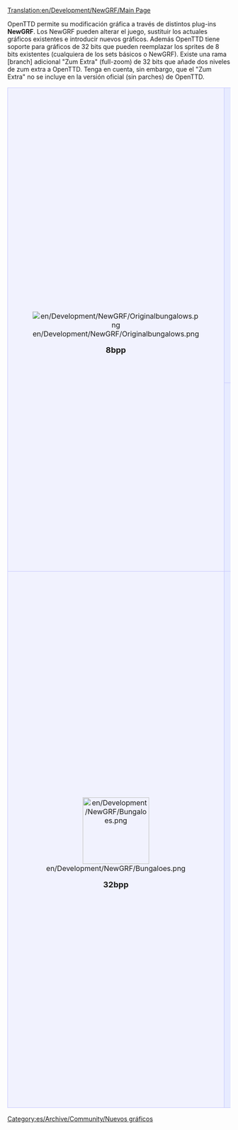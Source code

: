[[Translation:en/Development/NewGRF/Main Page]]

OpenTTD permite su modificación gráfica a través de distintos plug-ins '''NewGRF'''. Los NewGRF pueden alterar el juego, sustituir los actuales gráficos existentes e introducir nuevos gráficos.
Además OpenTTD tiene soporte para gráficos de 32 bits que pueden reemplazar los sprites de 8 bits existentes (cualquiera de los sets básicos o NewGRF). Existe una rama [branch] adicional "Zum Extra" (full-zoom) de 32 bits que añade dos niveles de zum extra a OpenTTD. Tenga en cuenta, sin embargo, que el "Zum Extra" no se incluye en la versión oficial (sin parches) de OpenTTD.

{| 
|-
|align="center" rowspan="2" style="background-color: #f1f2fe; border: 1px solid #c7c8fe; margin: 0; padding: 1em 1em 0em 1em;"|
[[File:en/Development/NewGRF/Originalbungalows.png]]
   
<font size="4">'''8bpp'''</font>


|style="background-color: #e7ebff; border: 1px solid #c7c8fe; margin: 0; padding: 1em 1em 0em 1em;"|
<font size="3">'''Consejos y trucos sobre el desarrollo de NewGRF'''</font>
*[[es/Development/NewGRF/Herramientas de desarrollo para NewGRF|Herramientas de desarrollo para NewGRF]]
*[[es/Development/NewGRF/Depurar gráficos NewGRF|Depurar gráficos NewGRF]]
*[[es/Development/NewGRF/Alineación|Consejos sobre alineación de sprites]]
*'''[[es/Archive/Community/OpenGFX Léame|OpenGFX:]]''' Proyecto del '''Conjunto básico de gráficos OpenGFX''' de 8 bits para OpenTTD (Con licencia [https://www.wikipedia.org/wiki/es:GNU General Public License GPL v2])
*[http://dev.openttdcoop.org/projects DevZone]: Sitio para una serie de proyectos NewGRF (en inglés)
*[http://wiki.ttdpatch.net/tiki-index.php?page=NewGraphicsSpecs Wiki con especificaciones para NewGRF] (en inglés)
|-
|style="background-color: #e7ebff; border: 1px solid #c7c8fe; margin: 0; padding: 1em 1em 0em 1em;"|
<font size="3">'''Manual de uso de NewGRF y Lista NewGRF'''</font>

:[[es/Manual/NewGRF|Documentación sobre uso e instalación de NewGRF]]. Manual para alterar la jugabilidad y los gráficos usando archivos NewGRF.
:Y una [[es/Community/NewGRF/Main Page|lista de algunos de los principales gráficos NewGRF]].
|-
|align="center" style="background-color: #f1f2fe; border: 1px solid #c7c8fe; margin: 0; padding: 1em 1em 0em 1em;"|
[[File:en/Development/NewGRF/Bungaloes.png|150px]]

<font size="4">'''32bpp'''</font>
|style="background-color: #e7ebff; border: 1px solid #c7c8fe; margin: 0; padding: 1em 1em 0em 1em;"|
<font size="3">'''Documentación sobre el desarrollo de gráficos de 32 bits'''</font>

:Completamente [[es/Archive/Old 32bpp/Desarrollo de gráficos de 32 bits|documentado aquí]], desde la teoría (tamaño, iluminación, especificaciones técnicas, tutoriales, etc) a la práctica (materiales, accesorios).

<font size="3">'''Rastreador del desarrollo gráfico'''</font>
:Esté al tanto de la evolución actual del OpenTTD de 32 bits. Sepa exactamente lo que ya se ha convertido a 32 bits y lo que queda por hacer.
:[[es/Rastreador del desarrollo de gráficos de 32 bits|32 bits.- Escala original]]
:[[es/Rastreador del desarrollo de gráficos de 32 bits (Zum extra)|32 bits.- Zum Extra]]

<font size="3">'''Gráficos acabados'''</font>

:[[es/Archive/Old 32bpp/Lista de archivos descargables de 32 bits|32 bits.- Escala original]]:  Lista de sprites de 32 bits, acabados, empaquetados y puestos a su disposición, con los que ya se puede jugar, en estos momentos.
:[[es/Niveles de Zum Extra de 32 bits|32 bits.- Zum Extra]]: Lista de gráficos con 2 niveles extra de zoom, e información sobre el parche.
:¡[[es/Community/NewGRF/Jugar con gráficos de 32 bits|Jugar con gráficos de 32 bits]]!
|}

[[Category:es/Archive/Community/Nuevos gráficos]]